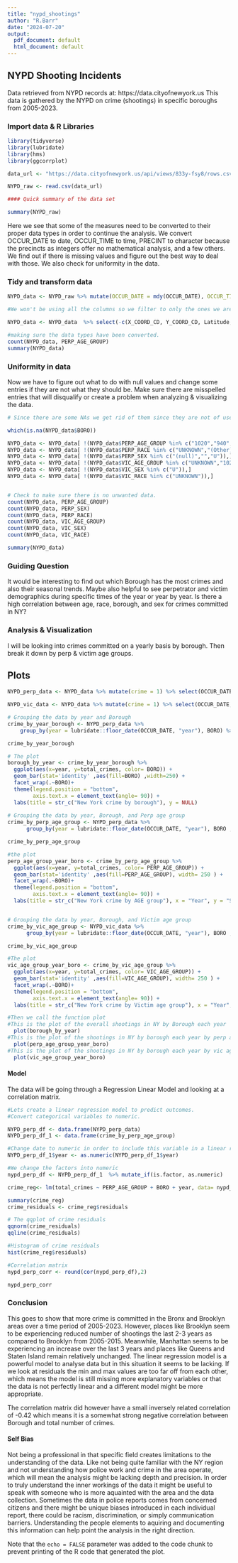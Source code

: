 ---
title: "nypd_shootings"
author: "R.Barr"
date: "2024-07-20"
output:
  pdf_document: default
  html_document: default
---

## NYPD Shooting Incidents

Data retrieved from NYPD records at: https://data.cityofnewyork.us 
This data is gathered by the NYPD on crime (shootings) in specific boroughs 
from 2005-2023. 

### Import data & R Libraries
```{r, echo=TRUE}
library(tidyverse)
library(lubridate)
library(hms)
library(ggcorrplot)

data_url <- "https://data.cityofnewyork.us/api/views/833y-fsy8/rows.csv?accessType=DOWNLOAD"

NYPD_raw <- read.csv(data_url)

#### Quick summary of the data set

summary(NYPD_raw)

```
Here we see that some of the measures need to be converted to their proper data types in order to continue the analysis. We convert OCCUR_DATE to date, OCCUR_TIME to time, PRECINT to character because the precincts as integers offer no mathematical analysis, and a few others. We find out if there is missing values and figure out the best way to deal with those. We also check for uniformity in the data. 

### Tidy and transform data
```{r}


NYPD_data <- NYPD_raw %>% mutate(OCCUR_DATE = mdy(OCCUR_DATE), OCCUR_TIME = as_hms(OCCUR_TIME), PRECINCT = as.factor(PRECINCT), PERP_AGE_GROUP = as.factor(PERP_AGE_GROUP), PERP_RACE= as.factor(PERP_RACE), PERP_SEX= as.factor(PERP_SEX),VIC_AGE_GROUP = as.factor(VIC_AGE_GROUP), VIC_RACE= as.factor(VIC_RACE), VIC_SEX= as.factor(VIC_SEX), BORO= as.factor(BORO))

#We won't be using all the columns so we filter to only the ones we are interested in. 

NYPD_data <- NYPD_data  %>% select(-c(X_COORD_CD, Y_COORD_CD, Latitude, Longitude, Lon_Lat, JURISDICTION_CODE, LOC_CLASSFCTN_DESC,LOC_OF_OCCUR_DESC,INCIDENT_KEY)) 

#making sure the data types have been converted.
count(NYPD_data, PERP_AGE_GROUP)
summary(NYPD_data)

```

### Uniformity in data 

Now we have to figure out what to do with null values and change some entries if they are not what they should be. Make sure there are misspelled entries that will disqualify or create a problem when analyzing & visualizing the data.

```{r}
# Since there are some NAs we get rid of them since they are not of use in this state. 

which(is.na(NYPD_data$BORO))

NYPD_data <- NYPD_data[ !(NYPD_data$PERP_AGE_GROUP %in% c("1020","940","(null)","224","1028","","UNKNOWN")),]
NYPD_data <- NYPD_data[ !(NYPD_data$PERP_RACE %in% c("UNKNOWN","(Other)")),]
NYPD_data <- NYPD_data[ !(NYPD_data$PERP_SEX %in% c("(null)","","U")),]
NYPD_data <- NYPD_data[ !(NYPD_data$VIC_AGE_GROUP %in% c("UNKNOWN","1022")),]
NYPD_data <- NYPD_data[ !(NYPD_data$VIC_SEX %in% c("U")),]
NYPD_data <- NYPD_data[ !(NYPD_data$VIC_RACE %in% c("UNKNOWN")),]


# Check to make sure there is no unwanted data.
count(NYPD_data, PERP_AGE_GROUP)
count(NYPD_data, PERP_SEX)
count(NYPD_data, PERP_RACE)
count(NYPD_data, VIC_AGE_GROUP)
count(NYPD_data, VIC_SEX)
count(NYPD_data, VIC_RACE)

summary(NYPD_data)

```
### Guiding Question

It would be interesting to find out which Borough has the most crimes and also their seasonal 
trends. Maybe also helpful to see perpetrator and victim 
demographics during specific times of the year or year by year. Is there a high correlation between age, race,
borough, and sex for crimes committed in NY? 


### Analysis & Visualization
  
  I will be looking into crimes committed on a yearly basis by borough. Then break it down by perp & victim age groups.

## Plots

```{r, echo=TRUE}

NYPD_perp_data <- NYPD_data %>% mutate(crime = 1) %>% select(OCCUR_DATE,BORO, PERP_AGE_GROUP, PERP_SEX, PERP_RACE, crime)

NYPD_vic_data <- NYPD_data %>% mutate(crime = 1) %>% select(OCCUR_DATE,BORO, VIC_AGE_GROUP, PERP_SEX, PERP_RACE, crime)

# Grouping the data by year and Borough
crime_by_year_borough <- NYPD_perp_data %>% 
    group_by(year = lubridate::floor_date(OCCUR_DATE, "year"), BORO) %>% summarize(total_crimes = sum(crime)) %>% select(BORO,total_crimes) 

crime_by_year_borough

# The plot 
borough_by_year <- crime_by_year_borough %>%
  ggplot(aes(x=year, y=total_crimes, color= BORO)) + 
  geom_bar(stat='identity' ,aes(fill=BORO) ,width=250) +
  facet_wrap(.~BORO)+
  theme(legend.position = "bottom",
        axis.text.x = element_text(angle= 90)) +
  labs(title = str_c("New York crime by borough"), y = NULL)
  
# Grouping the data by year, Borough, and Perp age group
crime_by_perp_age_group <- NYPD_perp_data %>% 
      group_by(year = lubridate::floor_date(OCCUR_DATE, "year"), BORO ,PERP_AGE_GROUP,crime) %>% summarize(total_crimes= sum(crime)) %>% select( BORO,PERP_AGE_GROUP, total_crimes)

crime_by_perp_age_group

#the plot
perp_age_group_year_boro <- crime_by_perp_age_group %>%
  ggplot(aes(x=year, y=total_crimes, color= PERP_AGE_GROUP)) + 
  geom_bar(stat='identity' ,aes(fill=PERP_AGE_GROUP), width= 250 ) +
  facet_wrap(.~BORO)+
  theme(legend.position = "bottom",
        axis.text.x = element_text(angle= 90)) +
  labs(title = str_c("New York crime by AGE group"), x = "Year", y = "Shootings")


# Grouping the data by year, Borough, and Victim age group
crime_by_vic_age_group <- NYPD_vic_data %>% 
      group_by(year = lubridate::floor_date(OCCUR_DATE, "year"), BORO ,VIC_AGE_GROUP, crime) %>% summarize(total_crimes= sum(crime)) %>% select( BORO,VIC_AGE_GROUP, total_crimes)

crime_by_vic_age_group

#The plot 
vic_age_group_year_boro <- crime_by_vic_age_group %>%
  ggplot(aes(x=year, y=total_crimes, color= VIC_AGE_GROUP)) + 
  geom_bar(stat='identity' ,aes(fill=VIC_AGE_GROUP), width= 250 ) +
  facet_wrap(.~BORO)+
  theme(legend.position = "bottom",
        axis.text.x = element_text(angle= 90)) +
  labs(title = str_c("New York crime by Victim age group"), x = "Year", y = "Shootings")

#Then we call the function plot
#This is the plot of the overall shootings in NY by Borough each year
  plot(borough_by_year)
#This is the plot of the shootings in NY by borough each year by perp age group
  plot(perp_age_group_year_boro)
#This is the plot of the shootings in NY by borough each year by vic age group
  plot(vic_age_group_year_boro)


```

#### Model

 The data will be going through a Regression Linear Model and looking at a correlation matrix.

```{r}
#Lets create a linear regression model to predict outcomes. 
#Convert categorical variables to numeric. 

NYPD_perp_df <- data.frame(NYPD_perp_data)
NYPD_perp_df_1 <- data.frame(crime_by_perp_age_group)

#Change date to numeric in order to include this variable in a linear regression model.
NYPD_perp_df_1$year <- as.numeric(NYPD_perp_df_1$year)

#We change the factors into numeric
nypd_perp_df <- NYPD_perp_df_1  %>% mutate_if(is.factor, as.numeric)

crime_reg<- lm(total_crimes ~ PERP_AGE_GROUP + BORO + year, data= nypd_perp_df )

summary(crime_reg)
crime_residuals <- crime_reg$residuals

# The qqplot of crime residuals
qqnorm(crime_residuals)
qqline(crime_residuals)

#Histogram of crime residuals
hist(crime_reg$residuals)

#Correlation matrix
nypd_perp_corr <- round(cor(nypd_perp_df),2)

nypd_perp_corr

```


### Conclusion
   This goes to show that more crime is committed in the Bronx and Brooklyn areas over a time period of 2005-2023. However, places like Brooklyn seem to be experiencing reduced number of shootings the last 2-3 years as compared to Brooklyn from 2005-2015. Meanwhile, Manhattan seems to be experiencing an increase over the last 3 years and places like Queens and Staten Island remain relatively unchanged. 
   The linear regression model is a powerful model to analyse data but in this situation it seems to be lacking. 
If we look at residuals the min and max values are too far off from each other, which means the model is still
missing more explanatory variables or that the data is not perfectly linear and a different model might be more 
appropriate. 

The correlation matrix did however have a small inversely related correlation of -0.42 which means it is a 
somewhat strong negative correlation between Borough and total number of crimes. 

#### Self Bias

Not being a professional in that specific field creates limitations to the understanding of the data. Like not being quite familiar with the NY region and not understanding how police work and crime in the area 
operate, which will mean the analysis might be lacking depth and precision. In order to truly understand the inner workings of the data it might be useful to speak with someone who is more aquainted with the area and the data collection. Sometimes the data in police reports comes from concerned citizens and there might be unique biases introduced in each individual report, there could be racism, discrimination, or simply communication barriers. Understanding the people elements to aquiring and documenting this information can help point the analysis in the right direction. 

Note that the `echo = FALSE` parameter was added to the code chunk to prevent printing of the R code that generated the plot.
